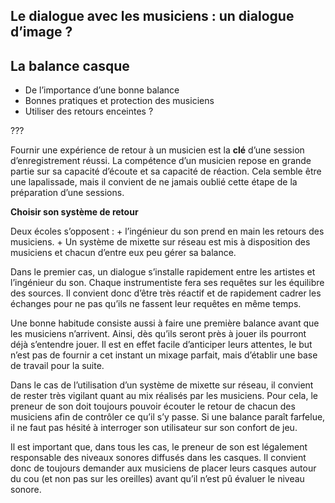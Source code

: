 ## Le dialogue avec les musiciens : un dialogue d'image ?

## La balance casque

+ De l'importance d'une bonne balance
+ Bonnes pratiques et protection des musiciens
+ Utiliser des retours enceintes ?

???

Fournir une expérience de retour à un musicien est la **clé** d'une session d'enregistrement réussi. La compétence d'un musicien repose en grande partie sur sa capacité d'écoute et sa capacité de réaction. Cela semble être une lapalissade, mais il convient de ne jamais oublié cette étape de la préparation d'une sessions.

**Choisir son système de retour**

Deux écoles s'opposent :
+ l'ingénieur du son prend en main les retours des musiciens.
+ Un système de mixette sur réseau est mis à disposition des musiciens et chacun d'entre eux peu gérer sa balance.

Dans le premier cas, un dialogue s'installe rapidement entre les artistes et l'ingénieur du son. Chaque instrumentiste fera ses requêtes sur les équilibre des sources. Il convient donc d'être très réactif et de rapidement cadrer les échanges pour ne pas qu'ils ne fassent leur requêtes en même temps.

Une bonne habitude consiste aussi à faire une première balance avant que les musiciens n'arrivent. Ainsi, dès qu'ils seront près à jouer ils pourront déjà s'entendre jouer. Il est en effet facile d'anticiper leurs attentes, le but n'est pas de fournir a cet instant un mixage parfait, mais d'établir une base de travail pour la suite.

Dans le cas de l'utilisation d'un système de mixette sur réseau, il convient de rester très vigilant quant au mix réalisés par les musiciens. Pour cela, le preneur de son doit toujours pouvoir écouter le retour de chacun des musiciens afin de contrôler ce qu'il s'y passe. Si une balance paraît farfelue, il ne faut pas hésité à interroger son utilisateur sur son confort de jeu.

Il est important que, dans tous les cas, le preneur de son est légalement responsable des niveaux sonores diffusés dans les casques. Il convient donc de toujours demander aux musiciens de placer leurs casques autour du cou (et non pas sur les oreilles) avant qu'il n'est pû évaluer le niveau sonore.
